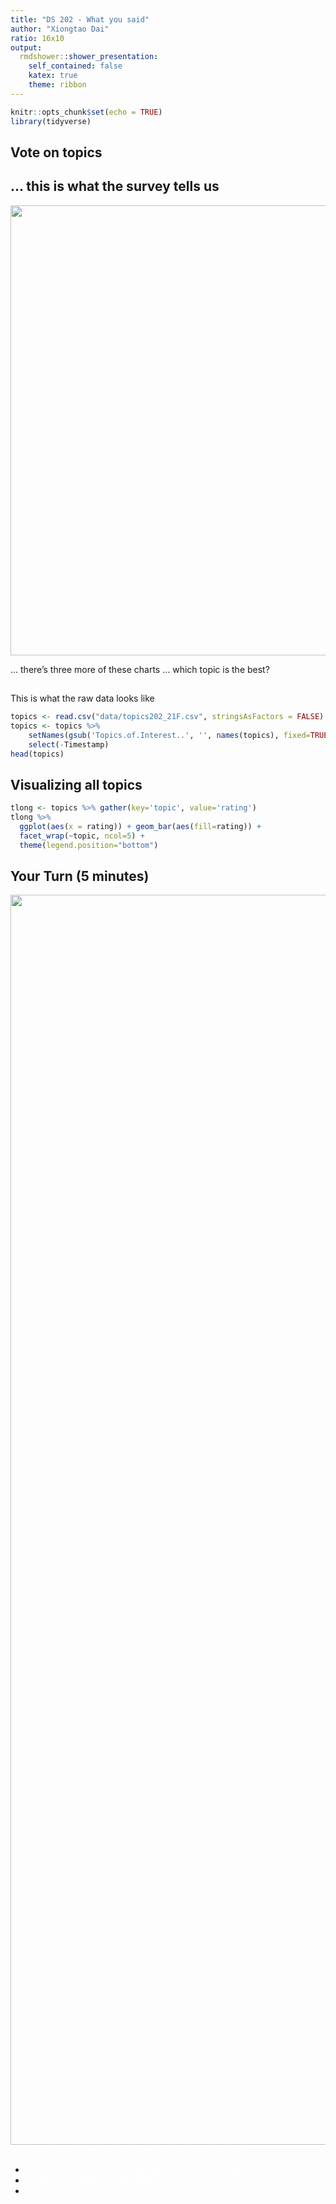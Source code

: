 ```yaml
---
title: "DS 202 - What you said"
author: "Xiongtao Dai"
ratio: 16x10
output:
  rmdshower::shower_presentation:
    self_contained: false
    katex: true
    theme: ribbon
---
```

```r
knitr::opts_chunk$set(echo = TRUE)
library(tidyverse)
```

## Vote on topics {.shout}


## ... this is what the survey tells us

<img src="images/topics_21F.png" width=720>

... there's three more of these charts ... which topic is the best?

##  

This is what the raw data looks like 

```r
topics <- read.csv("data/topics202_21F.csv", stringsAsFactors = FALSE)
topics <- topics %>% 
    setNames(gsub('Topics.of.Interest..', '', names(topics), fixed=TRUE)) %>% 
    select(-Timestamp)
head(topics)
```

## Visualizing all topics

```r
tlong <- topics %>% gather(key='topic', value='rating')
tlong %>% 
  ggplot(aes(x = rating)) + geom_bar(aes(fill=rating)) +
  facet_wrap(~topic, ncol=5) +
  theme(legend.position="bottom")
```

## Your Turn (5 minutes) {.white}

<img class="cover" src="images/blue.jpeg" alt="" width=2000>
<span style="color:white"> 
Jog down brief notes. We will then discuss with the class.
</span>

- <span style="color:white"> What information is being shown by the previous figure? </span>
- <span style="color:white"> Is the figure easy to read? Why? </span>
- <span style="color:white"> What might be improved? </span>
